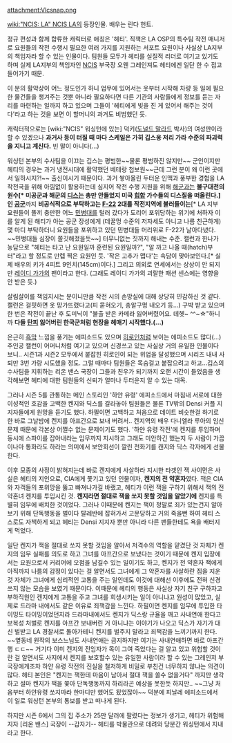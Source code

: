 attachment:Vlcsnap.png

[[wiki:"NCIS: LA" NCIS LA]]의 등장인물. 배우는 린다 헌트.

정규 편성과 함께 합류한 캐릭터로 애칭은 '헤티'. 직책은 LA OSP의 특수팀 작전 매니저로 요원들의 작전 수행시 필요한 여러 가지를 지원하는 서포트 요원이나 사실상 LA지부의 책임자라 할 수 있는 인물이다. 팀원들 모두가 헤티를 실질적 리더로 여기고 있기도 하며 실제 LA지부의 책임자인 [[NCIS]] 부국장 오웬 그레인져도 헤티에겐 일단 한 수 접고 들어가기 때문.

이 분의 활약상이 어느 정도인가 하니 업무에 있어서는 옷부터 시작해 차량 등 일에 필요한 물건들을 챙겨주는 것뿐 아니라 필요하다면 다른 기관의 사람들에게 정보를 듣는 자리를 마련하는 일까지 하고 있으며 그들이 '헤티에게 빚을 진 게 있어서 해주는 것이다'라고 하는 것을 보면 이 할머니의 과거도 비범했던 듯. 

캐릭터적으로는 [wiki:"NCIS" 워싱턴에 있는] 덕키([[도널드 말라드]] 박사)의 여성판이라 할 수 있겠으나 '''과거사 등이 터질 때 마다 스케일은 가히 깁스옹 저리 가라 수준의 파괴력을 지니고 계신다.''' 빈 말이 아니다(...)

워싱턴 본부의 수사팀을 이끄는 깁스는 평범한~~물론 평범하진 않지만~~ 군인이지만 헤티의 경우는 과거 냉전시대에 활약했던 베테랑 첩보원~~근데 그런 분이 왜 이런 곳에서 일하시지?!~~ 출신이시기 때문이다. 과거 쌓아올린 두터운 인맥과 풍부한 경험을 LA 작전국을 위해 아낌없이 활용하는데 심지어 작전 수행 지원을 위해 [[해군]]과는 '''불구대천의 원수[* 미공군과 해군의 [[디스]]는 총만 안들었지 미국 [[힙합]] 가수들의 디스질을 떠올린다.]인 [[공군]]'''까지 '''비공식적으로 부탁하고는 [[F-22]] 2대를 작전지역에 불러들이는'''[* LA 지부 요원들이 똘끼 충만한 어느 [[민병대]]를 털러 갔다가 도리어 포위당하는 위기에 처하자 이를 알게 된 해티가 아는 공군 장성에게 (데꿀멍 수준의 저자세도 아니고 나름 친근하게) 몇 마디 부탁하더니 요원들을 포위하고 있던 민병대들 머리위로 F-22가 날아다녔다. ~~민병대들 심장이 쫄깃해졌을듯~~] 터무니없는 짓까지 해내는 수준. 캘런과 한나가 농담으로 "헤티는 타고 난 요원일까 훈련된 요원일까?", "알 까고 나올 때(hatch)부터"라고 할 정도로 만렙 찍은 요원인 듯. '작은 고추가 맵다'는 속담이 맞아보인다.[* 실제 배우의 키가 4피트 9인치(145cm)이다.] 그리고 의외로 연세에서는 상상이 안 되지만 [[레이디 가가]]의 팬이라고 한다. (그래도 레이디 가가의 괴랄한 패션 센스에는 영향을 안 받은 듯.) 

살림살이를 책임지시는 분이니만큼 작전 시의 손망실에 대해 상당히 민감하신 것 같다. 캘런은 걸핏하면 옷 망가뜨렸다고(피 묻혀오기, 총알구멍 내오기 등...) 구박 받고 있으며 한 번은 작전이 끝난 후 도미닉이 "불출 받은 카메라 잃어버렸어요. 데헷~ ^^~☆"하니까 '''다들 [[탄피]] 잃어버린 한국군처럼 현장을 헤매기 시작했다.(...)''' 

은근히 [[흑막]] 느낌을 풍기는 에피소드도 있으며 [[히로인]]처럼 보이는 에피소드도 많다(...) 주인공 캘런이 어머니처럼 여기고 있으며 신경쓰고 있는 사실상 거의 유일한 인물이다 보니.. 시즌1과 시즌2 모두에서 붙잡힌 히로인이 되는 위업을 달성했으며 시리즈 내내 사퇴만 3번 가량 시도했을 정도. 그럴 때마다 팀원들은 목숨걸고 붙잡으려고 하고...깁스의 수사팀을 지휘하는 리온 밴스 국장이 그들과 친우가 되기까지 오랜 시간이 들었음을 생각해보면 헤티에 대한 팀원들의 신뢰가 얼마나 두터운지 알 수 있는 대목. 

그러나 시즌 5를 관통하는 메인 스토리인 '하얀 유령' 에피소드에서 마침내 서로에 대한 이성적인 호감을 고백한 켄지와 딕스를 갈라놓아 팀원들은 물론 TV밖의 Densi 커플 지지자들에게 원망을 듣기도 했다. 하필이면 고백하고 처음으로 데이트 비슷한걸 하기로 한 바로 그날밤에 켄지를 아프간으로 보내 버려서.. 켄지역의 배우 다니엘라 루아의 임신문제 때문에 각본상 어쩔수 없는 문제이기도 했다. '하얀 유령 작전'에 켄지를 투입하며 동시에 스파이를 잡아내라는 임무까지 지시하고 그래도 미안하긴 했는지 두 사람이 가끔이나마 통화라도 하라는 의미에서 보안회선이 깔린 전화기를 캔지와 딕스 각자에게 선물한다. 

이후 모종의 사정이 밝혀지는데 바로 켄지에게 사살하라 지시한 타겟인 잭 사이먼은 사실은 헤티의 지인으로, CIA에게 쫓기고 있던 인물이자, '''켄지의 전 약혼자'''였다. 잭은 CIA와 자객들의 포위망을 뚫고 빠져나가길 바랬고, 헤티가 이런 잭을 구하기 위해서 잭의 전 약혼녀 켄지를 투입시킨 것. '''켄지라면 절대로 잭을 쏘지 못할 것임을 알았기에''' 켄지를 특별히 임무에 배치한 것이었다. 그러나 이때문에 켄지는 잭이 정말로 죄가 있는건지 알아보기 위해 단독행동을 벌이다 탈레반에 잡혀가서 고문당하고 거의 죽을뻔 하여 헤티 스스로도 자책하게 되고 헤티는 Densi 지지자 뿐만 아니라 다른 팬들한테도 욕을 배터지게 먹었다. 

일단 켄지가 잭을 절대로 쏘지 못할 것임을 알아서 저격수의 역할을 맡겼단 것 자체가 켄지의 임무 실패를 의도로 하고 그녀를 아프간으로 보냈다는 것이기 때문에 켄지 입장에서는 요원으로서 커리어에 오점을 남길수 있는 일이기도 하고, 켄지가 전 약혼자 잭에게 아직까지 나름의 감정이 있다는 걸 알면서도 그녀에게 그 약혼자를 사살하란 짐을 지운 것 자체가 그녀에게 심리적인 고통을 주는 일인데도 이것에 대해선 이후에도 전혀 신경쓰지 않는 모습을 보였기 때문이다. 이때문에 헤티의 행동은 사실상 자기 친구 구하자고 부하직원인 켄지에게 고통을 주고 그녀를 희생시키는 일이 아니냐고 원성이 많았고, 실제로 드라마 내에서도 같은 이유로 죄책감을 느낀다. 하필이면 켄지를 임무에 투입한 타이밍도 타이밍이었던지라 드라마내에서도 켄지가 딕스랑 규율을 깨고 사내연애 한다고 보복성 처벌로 켄지를 아프간 보내버린 거 아니냐는 이야기가 나오고 딕스가 자기가 대신 벌받고 LA 경찰서로 돌아가테니 켄지를 벌주지 말라고 죄책감을 느끼기까지 한다. ~~옆동네 원작의 보스느님도 사내연애는 금지하지만 여기는 사내연애하면 바로 아프간행 ㄷㄷ~~ 거기다 이미 켄지의 전임자가 목이 그여 죽었다는 걸 알고 있고 위험할 것이란 걸 알면서도 사지에서 켄지를 보호할수 있는 유일한 사람이라 할 수 있는 그레인저 부국장에게조차 하얀 유령 작전의 진실을 철저하게 비밀로 부친건 너무하지 않냐는 의견이 많다. 헤티 본인은 "켄지는 잭한테 마음이 남아서 절대 잭을 쏠수 없을거다" 까지만 생각하고 설마 켄지가 잭을 쫓아 단독행동까지 하리라곤 예상을 못한듯 하지만.. ~~그냥 처음부터 하얀유령 쏘지마라 한마디만 했어도 됬었잖아~~ 덕분에 피날레 에피소드에서 이 일로 워싱턴 본부의 통보를 받고 떠나게 된다.

하지만 시즌 6에서 그의 집 주소가 25만 달러에 팔렸다는 정보가 생기고, 헤티가 위험해지자 [리온 밴스] 국장이 --갑자기-- 헤티를 박물관으로 데려와 당분간 워싱턴에서 지내라고 한다.
